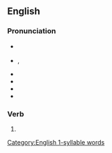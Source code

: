 ==English==

===Pronunciation===
* {{a|UK}} {{IPA|/kəʊld/|/kɔʊld/|lang=en}}
* {{a|US}} {{enPR|kōld}}, {{IPA|/koʊld/|lang=en}}
* {{audio|En-uk-cold.ogg|Audio (UK)|lang=en}}
* {{audio|en-us-cold.ogg|Audio (US)|lang=en}}
* {{homophones|lang=en|cold}}
* {{rhymes|əʊld|lang=en}}

[[Category:English 1-syllable words]]

===Verb===
{{head|en|verb form}}

# {{en-past of|coal}}